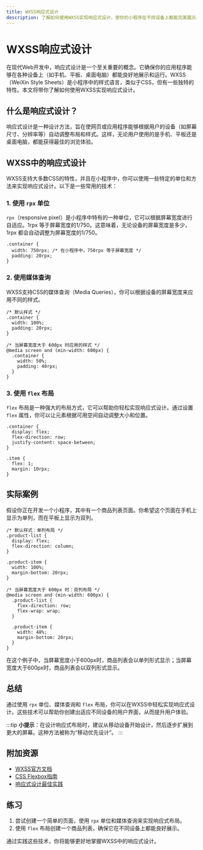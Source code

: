 ```yaml
---
title: WXSS响应式设计
description: 了解如何使用WXSS实现响应式设计，使你的小程序在不同设备上都能完美展示。
---
```


# WXSS响应式设计

在现代Web开发中，响应式设计是一个至关重要的概念。它确保你的应用程序能够在各种设备上（如手机、平板、桌面电脑）都能良好地展示和运行。WXSS（WeiXin Style Sheets）是小程序中的样式语言，类似于CSS，但有一些独特的特性。本文将带你了解如何使用WXSS实现响应式设计。

## 什么是响应式设计？

响应式设计是一种设计方法，旨在使网页或应用程序能够根据用户的设备（如屏幕尺寸、分辨率等）自动调整布局和样式。这样，无论用户使用的是手机、平板还是桌面电脑，都能获得最佳的浏览体验。

## WXSS中的响应式设计

WXSS支持大多数CSS的特性，并且在小程序中，你可以使用一些特定的单位和方法来实现响应式设计。以下是一些常用的技术：

### 1. 使用 `rpx` 单位

`rpx`（responsive pixel）是小程序中特有的一种单位，它可以根据屏幕宽度进行自适应。1rpx 等于屏幕宽度的1/750。这意味着，无论设备的屏幕宽度是多少，1rpx 都会自动调整为屏幕宽度的1/750。

```wxss
.container {
  width: 750rpx; /* 在小程序中，750rpx 等于屏幕宽度 */
  padding: 20rpx;
}
```

### 2. 使用媒体查询

WXSS支持CSS的媒体查询（Media Queries），你可以根据设备的屏幕宽度来应用不同的样式。

```wxss
/* 默认样式 */
.container {
  width: 100%;
  padding: 20rpx;
}

/* 当屏幕宽度大于 600px 时应用的样式 */
@media screen and (min-width: 600px) {
  .container {
    width: 50%;
    padding: 40rpx;
  }
}
```

### 3. 使用 `flex` 布局

`flex` 布局是一种强大的布局方式，它可以帮助你轻松实现响应式设计。通过设置 `flex` 属性，你可以让元素根据可用空间自动调整大小和位置。

```wxss
.container {
  display: flex;
  flex-direction: row;
  justify-content: space-between;
}

.item {
  flex: 1;
  margin: 10rpx;
}
```

## 实际案例

假设你正在开发一个小程序，其中有一个商品列表页面。你希望这个页面在手机上显示为单列，而在平板上显示为双列。

```wxss
/* 默认样式：单列布局 */
.product-list {
  display: flex;
  flex-direction: column;
}

.product-item {
  width: 100%;
  margin-bottom: 20rpx;
}

/* 当屏幕宽度大于 600px 时：双列布局 */
@media screen and (min-width: 600px) {
  .product-list {
    flex-direction: row;
    flex-wrap: wrap;
  }

  .product-item {
    width: 48%;
    margin-bottom: 20rpx;
  }
}
```

在这个例子中，当屏幕宽度小于600px时，商品列表会以单列形式显示；当屏幕宽度大于600px时，商品列表会以双列形式显示。

## 总结

通过使用 `rpx` 单位、媒体查询和 `flex` 布局，你可以在WXSS中轻松实现响应式设计。这些技术可以帮助你创建出适应不同设备的用户界面，从而提升用户体验。

:::tip
**小提示**：在设计响应式布局时，建议从移动设备开始设计，然后逐步扩展到更大的屏幕。这种方法被称为“移动优先设计”。
:::

## 附加资源

- [WXSS官方文档](https://developers.weixin.qq.com/miniprogram/dev/framework/view/wxss.html)
- [CSS Flexbox指南](https://css-tricks.com/snippets/css/a-guide-to-flexbox/)
- [响应式设计最佳实践](https://developer.mozilla.org/en-US/docs/Learn/CSS/CSS_layout/Responsive_Design)

## 练习

1. 尝试创建一个简单的页面，使用 `rpx` 单位和媒体查询来实现响应式布局。
2. 使用 `flex` 布局创建一个商品列表，确保它在不同设备上都能良好展示。

通过实践这些技术，你将能够更好地掌握WXSS中的响应式设计。